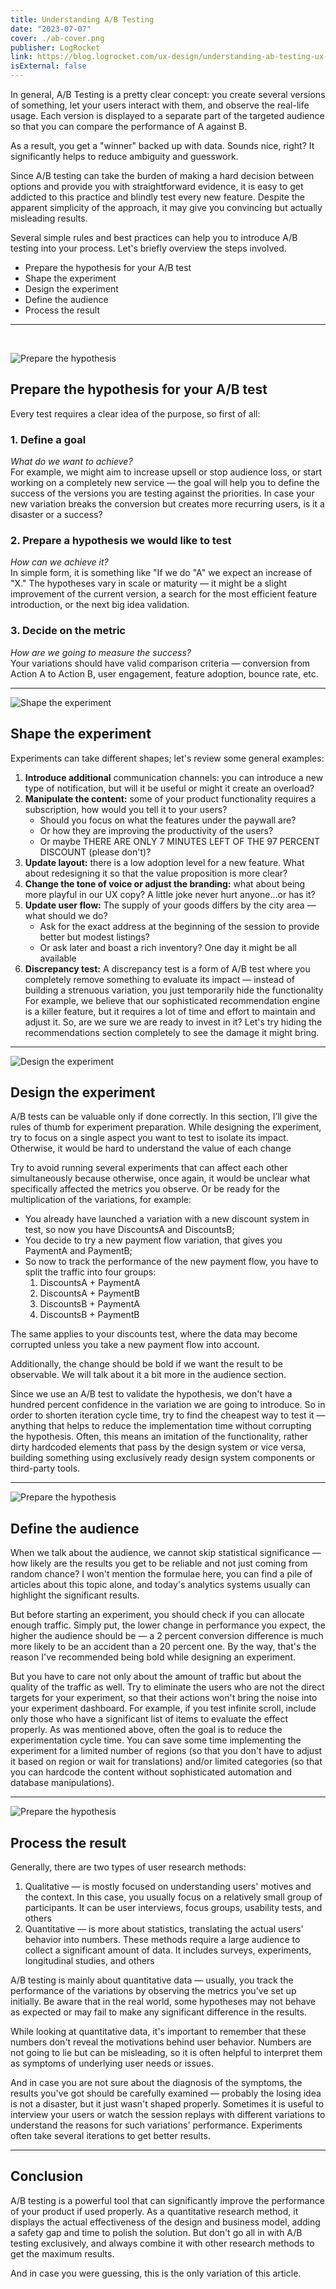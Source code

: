 ```yaml
---
title: Understanding A/B Testing
date: "2023-07-07"
cover: ./ab-cover.png
publisher: LogRocket
link: https://blog.logrocket.com/ux-design/understanding-ab-testing-ux-research/
isExternal: false
---
```


In general, A/B Testing is a pretty clear concept: you create several versions of something, let your users interact with them, and observe the real-life usage. Each version is displayed to a separate part of the targeted audience so that you can compare the performance of A against B.

As a result, you get a "winner" backed up with data. Sounds nice, right? It significantly helps to reduce ambiguity and guesswork.

Since A/B testing can take the burden of making a hard decision between options and provide you with straightforward evidence, it is easy to get addicted to this practice and blindly test every new feature. Despite the apparent simplicity of the approach, it may give you convincing but actually misleading results.

Several simple rules and best practices can help you to introduce A/B testing into your process. Let's briefly overview the steps involved.

- Prepare the hypothesis for your A/B test
- Shape the experiment
- Design the experiment
- Define the audience
- Process the result

---

<br />

![Prepare the hypothesis](./ab-hypothesis.png)

## Prepare the hypothesis for your A/B test

Every test requires a clear idea of the purpose, so first of all:

### 1. Define a goal

_What do we want to achieve?_ <br />
For example, we might aim to increase upsell or stop audience loss, or start working on a completely new service — the goal will help you to define the success of the versions you are testing against the priorities. In case your new variation breaks the conversion but creates more recurring users, is it a disaster or a success?

### 2. Prepare a hypothesis we would like to test

_How can we achieve it?_ <br />
In simple form, it is something like "If we do "A" we expect an increase of "X." The hypotheses vary in scale or maturity — it might be a slight improvement of the current version, a search for the most efficient feature introduction, or the next big idea validation.

### 3. Decide on the metric

_How are we going to measure the success?_ <br />
Your variations should have valid comparison criteria — conversion from Action A to Action B, user engagement, feature adoption, bounce rate, etc.

---

![Shape the experiment](./ab-shape.png)

## Shape the experiment

Experiments can take different shapes; let's review some general examples:

1. **Introduce additional** communication channels: you can introduce a new type of notification, but will it be useful or might it create an overload?
2. **Manipulate the content:** some of your product functionality requires a subscription, how would you tell it to your users?
   - Should you focus on what the features under the paywall are?
   - Or how they are improving the productivity of the users?
   - Or maybe THERE ARE ONLY 7 MINUTES LEFT OF THE 97 PERCENT DISCOUNT (please don't)?
3. **Update layout:** there is a low adoption level for a new feature. What about redesigning it so that the value proposition is more clear?
4. **Change the tone of voice or adjust the branding:** what about being more playful in our UX copy? A little joke never hurt anyone…or has it?
5. **Update user flow:** The supply of your goods differs by the city area — what should we do?
   - Ask for the exact address at the beginning of the session to provide better but modest listings?
   - Or ask later and boast a rich inventory? One day it might be all available
6. **Discrepancy test:** A discrepancy test is a form of A/B test where you completely remove something to evaluate its impact — instead of building a strenuous variation, you just temporarily hide the functionality
   For example, we believe that our sophisticated recommendation engine is a killer feature, but it requires a lot of time and effort to maintain and adjust it. So, are we sure we are ready to invest in it? Let's try hiding the recommendations section completely to see the damage it might bring.

---

![Design the experiment](./ab-design.png)

## Design the experiment

A/B tests can be valuable only if done correctly. In this section, I’ll give the rules of thumb for experiment preparation.
While designing the experiment, try to focus on a single aspect you want to test to isolate its impact. Otherwise, it would be hard to understand the value of each change

Try to avoid running several experiments that can affect each other simultaneously because otherwise, once again, it would be unclear what specifically affected the metrics you observe. Or be ready for the multiplication of the variations, for example:

- You already have launched a variation with a new discount system in test, so now you have DiscountsA and DiscountsB;
- You decide to try a new payment flow variation, that gives you PaymentA and PaymentB;
- So now to track the performance of the new payment flow, you have to split the traffic into four groups:
  1. DiscountsA + PaymentA
  2. DiscountsA + PaymentB
  3. DiscountsB + PaymentA
  4. DiscountsB + PaymentB

The same applies to your discounts test, where the data may become corrupted unless you take a new payment flow into account.

Additionally, the change should be bold if we want the result to be observable. We will talk about it a bit more in the audience section.

Since we use an A/B test to validate the hypothesis, we don't have a hundred percent confidence in the variation we are going to introduce. So in order to shorten iteration cycle time, try to find the cheapest way to test it — anything that helps to reduce the implementation time without corrupting the hypothesis. Often, this means an imitation of the functionality, rather dirty hardcoded elements that pass by the design system or vice versa, building something using exclusively ready design system components or third-party tools.

---

![Prepare the hypothesis](./ab-audience.png)

## Define the audience

When we talk about the audience, we cannot skip statistical significance — how likely are the results you get to be reliable and not just coming from random chance? I won't mention the formulae here, you can find a pile of articles about this topic alone, and today's analytics systems usually can highlight the significant results.

But before starting an experiment, you should check if you can allocate enough traffic. Simply put, the lower change in performance you expect, the higher the audience should be — a 2 percent conversion difference is much more likely to be an accident than a 20 percent one. By the way, that's the reason I've recommended being bold while designing an experiment.

But you have to care not only about the amount of traffic but about the quality of the traffic as well. Try to eliminate the users who are not the direct targets for your experiment, so that their actions won't bring the noise into your experiment dashboard. For example, if you test infinite scroll, include only those who have a significant list of items to evaluate the effect properly.
As was mentioned above, often the goal is to reduce the experimentation cycle time. You can save some time implementing the experiment for a limited number of regions (so that you don't have to adjust it based on region or wait for translations) and/or limited categories (so that you can hardcode the content without sophisticated automation and database manipulations).

---

![Prepare the hypothesis](./ab-measure.png)

## Process the result

Generally, there are two types of user research methods:

1. Qualitative — is mostly focused on understanding users' motives and the context. In this case, you usually focus on a relatively small group of participants. It can be user interviews, focus groups, usability tests, and others
2. Quantitative — is more about statistics, translating the actual users' behavior into numbers. These methods require a large audience to collect a significant amount of data. It includes surveys, experiments, longitudinal studies, and others

A/B testing is mainly about quantitative data — usually, you track the performance of the variations by observing the metrics you've set up initially. Be aware that in the real world, some hypotheses may not behave as expected or may fail to make any significant difference in the results.

While looking at quantitative data, it's important to remember that these numbers don't reveal the motivations behind user behavior. Numbers are not going to lie but can be misleading, so it is often helpful to interpret them as symptoms of underlying user needs or issues.

And in case you are not sure about the diagnosis of the symptoms, the results you've got should be carefully examined — probably the losing idea is not a disaster, but it just wasn't shaped properly. Sometimes it is useful to interview your users or watch the session replays with different variations to understand the reasons for such variations' performance. Experiments often take several iterations to get better results.

---

## Conclusion

A/B testing is a powerful tool that can significantly improve the performance of your product if used properly. As a quantitative research method, it displays the actual effectiveness of the design and business model, adding a safety gap and time to polish the solution. But don't go all in with A/B testing exclusively, and always combine it with other research methods to get the maximum results.

And in case you were guessing, this is the only variation of this article.
